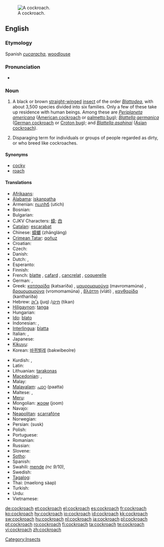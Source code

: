 [[Image:Cockroachcloseup.jpg|thumb|A cockroach.]]
==English==

{{wikipedia}}

===Etymology===
Spanish ''[[cucaracha]]'', [[woodlouse]]

===Pronunciation===
* {{audio|en-us-cockroach.ogg|Audio (US)}}

===Noun===
{{en-noun|es}}

# {{zoology}} A black or brown [[straight]][[-winged]] [[insect]] of the order ''[[Blattodea]]'', with about 3,500 species divided into six families. Only a few of these take up residence with human beings. Among these are ''[[Periplaneta americana]]'' ([[American cockroach]] or [[palmetto bug]]); ''[[Blattella germanica]]'' ([[German cockroach]] or [[Croton bug]]); and ''[[Blattella asahinai]]'' ([[Asian cockroach]]).
# Disparaging term for individuals or groups of people regarded as dirty, or who breed like cockroaches.

====Synonyms====
* [[cocky]] {{italbrac|Australia|colloquial}}
* [[roach]] {{italbrac|US}}

====Translations====
{{trans-top|insect}}
* [[Afrikaans]]: {{t-|af|kakkerlak|xs=Afrikaans}}
* [[Alabama]]: [[iskanpatha]]
* Armenian: [[ուտիճ]] (utich)
* Bosnian: {{t-|bs|žohar|m}}
* Bulgarian: {{t+|bg|хлебарка|f|tr=khlebarka|sc=Cyrl}}
* CJKV Characters: [[蟑]]; [[甴]] {{italbrac|Cantonese}}
* [[Catalan]]: [[escarabat]] {{m}}
* Chinese: [[蟑螂]] (zhāngláng)
* [[Crimean Tatar]]: [[qoñuz]]
* Croatian: {{t+|hr|žohar|m}}
* Czech: {{t-|cs|šváb|m}}
* Danish: {{t+|da|kakerlak|c}}
* Dutch: {{t+|nl|kakkerlak|f}}, {{t-|nl|sissende kakkerlak|f}}
* Esperanto: {{t-|eo|blato|xs=Esperanto}}
* Finnish: {{t-|fi|torakka}}
* French: [[blatte]] {{f}}, [[cafard]] {{m}}, [[cancrelat]] {{m}}, [[coquerelle]] {{f}} {{italbrac|Quebec}}
* German: {{t+|de|Schabe|f}}, {{t+|de|Kakerlake|m}}
* Greek: [[κατσαρίδα]] (katsaríða) {{f}}, [[μαυρομαμούνα]] (mavromamúna) {{f}}, [[βρομομαμούνα]] (vromomamúna) {{f}}, [[βλάττη]] (vláti) {{f}}, [[κανθαρίδα]] (kantharíða) {{italbrac|rare}} {{f}}
* Hebrew: [[ג'וק|ג׳וּק]] (juq) {{m}}/[[תיקן|תיקן]] (tikan)
* [[Hiligaynon]]: [[tanga]]
* Hungarian: {{t+|hu|csótány}}
* [[Ido]]: [[blato]]
* Indonesian: {{t+|id|kecoak|xs=Indonesian}}, {{t-|id|kacoa|xs=Indonesian}}
* [[Interlingua]]: [[blatta]]
* Italian: {{t-|it|blatta|f}}, {{t+|it|scarafaggio|m}}
* Japanese: {{t+|ja|ゴキブリ|tr=gokiburi|sc=Jpan}}
* [[Kikuyu]]: {{tø|ki|nyeje}}
* Korean: [[바퀴벌레]] (bakwibeolre)
{{trans-mid}}
* Kurdish: {{ku-Arab|[[سیسرک]]}}, {{ku-Arab|[[سیسارک]]}}
* Latin: {{t+|la|blatta|f}}
* Lithuanian: [[tarakonas]] {{m}}
* [[Macedonian]]: {{t|mk|бубашваба|f|tr=bubašvába|sc=Cyrl|xs=Macedonian}}, {{t|mk|лебарка|f|tr=lébarka|sc=Cyrl|xs=Macedonian}}
* Malay: {{t|ms|lipas}}
* [[Malayalam]]: [[പാറ്റ]] (paatta)
* Maltese: {{t-|mt|wirdiena|f|xs=Maltese}}, {{t-|mt|kokroċ|m|xs=Maltese}}
* [[Meru]]: {{tø|mer|njenje}}
* Mongolian: [[жоом]] (joom)
* Navajo: {{tø|nv|chʼoshtsoh}}
* [[Neapolitan]]: [[scarrafóne]]
* Norwegian: {{t-|no|kakerlakk|m}}
* Persian: {{fa-Arab|[[سوسک]]}} (susk)
* Polish: {{t+|pl|karaluch|m}}
* Portuguese: {{t+|pt|barata|f}}
* Romanian: {{t-|ro|gândac|m}}
* Russian: {{t+|ru|таракан|m|tr=tarakán|sc=Cyrl}}
* Slovene: {{t+|sl|ščurek|m}}
* [[Sotho]]: {{t|st|lephela|xs=Sotho}}
* Spanish: {{t+|es|cucaracha|f}}
* Swahili: [[mende]] ''(nc 9/10)'',  {{t+|sw|kombamwiko|xs=Swahili}}
* Swedish: {{t+|sv|kackerlacka|c}}
* [[Tagalog]]: {{t|tl|ipis|xs=Tagalog}}
* Thai: {{Thai|[[แมลงสาบ]]}} (maelong sàap)
* Turkish: {{t+|tr|hamam böceği}}
* Urdu: {{ur-Arab|[[جهنگر]]}} {{g|Urdu}}
* Vietnamese: {{t-|vi|con gián|xs=Vietnamese}}
{{trans-bottom}}

[[Category:Insects]]

[[de:cockroach]]
[[et:cockroach]]
[[el:cockroach]]
[[es:cockroach]]
[[fr:cockroach]]
[[ko:cockroach]]
[[hy:cockroach]]
[[io:cockroach]]
[[id:cockroach]]
[[kk:cockroach]]
[[sw:cockroach]]
[[hu:cockroach]]
[[nl:cockroach]]
[[ja:cockroach]]
[[pl:cockroach]]
[[pt:cockroach]]
[[ro:cockroach]]
[[fi:cockroach]]
[[ta:cockroach]]
[[te:cockroach]]
[[vi:cockroach]]
[[zh:cockroach]]